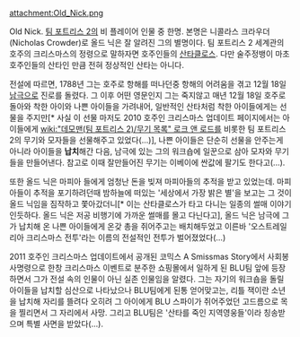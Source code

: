 attachment:Old_Nick.png

Old Nick. [[팀 포트리스 2]]의 비 플레이어 인물 중 한명. 본명은 니콜라스 크라우더(Nicholas Crowder)로 올드 닉은 잘 알려진 그의 별명이다. 팀 포트리스 2 세계관의 호주의 크리스마스의 정령으로 말하자면 호주인들의 [[산타클로스]]. 다만 술주정뱅이 마초 호주인들의 산타인 만큼 전혀 정상적인 산타는 아니다.

전설에 따르면, 1788년 그는 호주로 항해를 떠나던중 항해의 어려움을 겪고 12월 18일 [[남극]]으로 진로를 돌렸다. 그 이후 어떤 영문인지 그는 죽지않고 매년 12월 18일 호주로 돌아와 착한 아이와 나쁜 아이들을 가려내어, 일반적인 산타처럼 착한 아이들에게는 선물을 주지만[* 사실 이 선물 마저도 2010 호주인 크리스마스 업데이트 페이지에서는 아이들에게 [[wiki:"데모맨(팀 포트리스 2)/무기 목록" 로크 앤 로드]]를 비롯한 팀 포트리스 2의 무기와 모자들을 선물해주고 있었다(...)], 나쁜 아이들은 단순히 선물을 안주는게 아니라 아이들을 '''납치'''해간 다음, 남극에 있는 그의 워크숍에 일꾼으로 삼아 모자와 무기들을 만들어낸다. 참고로 이때 잘만들어진 무기는 이베이에 싼값에 팔기도 한다고(...).

또한 올드 닉은 마피아 들에게 엄청난 돈을 빚져 마피아들의 추적을 받고 있었는데. 마피아들이 추적을 포기하려던때 밤하늘에 떠있는 '세상에서 가장 밝은 별'을 보고는 그 것이 올드 닉임을 짐작하고 쫓아갔더니[* 이는 산타클로스가 타고 다니는 일종의 썰매 이야기인듯하다. 올드 닉은 저공 비행기에 가까운 썰매를 몰고 다닌다고], 올드 닉은 남극에 그가 납치해 온 나쁜 아이들에게 온갖 총을 쥐어주고는 배치해두었고 이른바 '오스트레일리아 크리스마스 전투'라는 이름의 전설적인 전투가 벌어졌었다(...)

2011 호주인 크리스마스 업데이트에서 공개된 코믹스 A Smissmas Story에서 사회봉사명령으로 한창 크리스마스 이벤트로 분주한 쇼핑몰에서 일하게 된 BLU팀 앞에 등장하면서 그가 전설 속의 인물이 아닌 실존 인물임을 알렸다. 그는 자기의 워크숍을 돌릴 아이들을 납치할 심산으로 나타났으나 BLU팀에게 된통 얻어맞고는, 리틀 잭이란 소년을 납치해 자리를 뜰려다 오히려 그 아이에게 BLU 스파이가 쥐어주었던 고드름으로 목을 찔리면서 그 자리에서 사망. 그리고 BLU팀은 '산타를 죽인 지역영웅들'이라 칭송받으며 특별 사면을 받았다(...).
